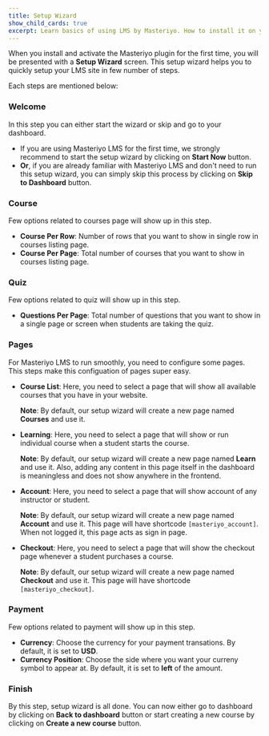 ```yaml
---
title: Setup Wizard
show_child_cards: true
excerpt: Learn basics of using LMS by Masteriyo. How to install it on your WordPress setup.
---
```


When you install and activate the Masteriyo plugin for the first time, you will be presented with a **Setup Wizard** screen. This setup wizard helps you to quickly setup your LMS site in few number of steps.

Each steps are mentioned below:

### Welcome

In this step you can either start the wizard or skip and go to your dashboard.

- If you are using Masteriyo LMS for the first time, we strongly recommend to start the setup wizard by clicking on **Start Now** button.
- **Or**, if you are already familiar with Masteriyo LMS and don't need to run this setup wizard, you can simply skip this process by clicking on **Skip to Dashboard** button.

### Course

Few options related to courses page will show up in this step.

- **Course Per Row**: Number of rows that you want to show in single row in courses listing page.
- **Course Per Page**: Total number of courses that you want to show in courses listing page.

### Quiz

Few options related to quiz will show up in this step.

- **Questions Per Page**: Total number of questions that you want to show in a single page or screen when students are taking the quiz.

### Pages

For Masteriyo LMS to run smoothly, you need to configure some pages. This steps make this configuation of pages super easy.

- **Course List**: Here, you need to select a page that will show all available courses that you have in your website.

  **Note**: By default, our setup wizard will create a new page named **Courses** and use it.

- **Learning**: Here, you need to select a page that will show or run individual course when a student starts the course.

  **Note**: By default, our setup wizard will create a new page named **Learn** and use it. Also, adding any content in this page itself in the dashboard is meaningless and does not show anywhere in the frontend.

- **Account**: Here, you need to select a page that will show account of any instructor or student.

  **Note**: By default, our setup wizard will create a new page named **Account** and use it. This page will have shortcode `[masteriyo_account]`. When not logged it, this page acts as sign in page.

- **Checkout**: Here, you need to select a page that will show the checkout page whenever a student purchases a course.

  **Note**: By default, our setup wizard will create a new page named **Checkout** and use it. This page will have shortcode `[masteriyo_checkout]`.

### Payment

Few options related to payment will show up in this step.

- **Currency**: Choose the currency for your payment transations. By default, it is set to **USD**.
- **Currency Position**: Choose the side where you want your curreny symbol to appear at. By default, it is set to **left** of the amount.

### Finish

By this step, setup wizard is all done. You can now either go to dashboard by clicking on **Back to dashboard** button or start creating a new course by clicking on **Create a new course** button.
